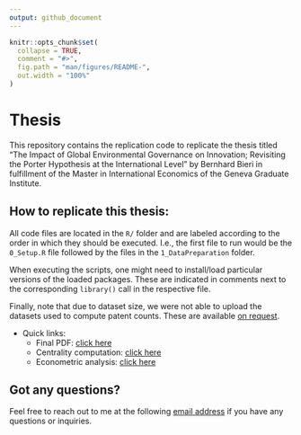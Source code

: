 ```yaml
---
output: github_document
---
```


<!-- README.md is generated from README.Rmd. Please edit that file -->

```r
knitr::opts_chunk$set(
  collapse = TRUE,
  comment = "#>",
  fig.path = "man/figures/README-",
  out.width = "100%"
)
```

# Thesis

This repository contains the replication code to replicate the thesis
titled "The Impact of Global Environmental Governance on Innovation;
Revisiting the Porter Hypothesis at the International Level" by Bernhard Bieri
in fulfillment of the Master in International Economics of the Geneva Graduate
Institute.

## How to replicate this thesis:

All code files are located in the `R/` folder and are labeled according to the
order in which they should be executed. I.e., the first file to run would be the
`0_Setup.R` file followed by the files in the `1_DataPreparation` folder.

When executing the scripts, one might need to install/load particular versions
of the loaded packages. These are indicated in comments next to the corresponding
`library()` call in the respective file.

Finally, note that due to dataset size, we were not able to upload the datasets
used to compute patent counts. These are available
[on request](mailto:bernhard.bieri@graduateinstitute.ch).

- Quick links:
  - Final PDF: [click here]()
  - Centrality computation: [click here](https://github.com/BBieri/Thesis/blob/main/R/1_DataPreparation/2_YearlyCentrailty.R)
  - Econometric analysis: [click here](https://github.com/BBieri/Thesis/blob/main/R/2_Analysis/0_PanelAnalysis.R)

## Got any questions?

Feel free to reach out to me at the following
[email address](mailto:bernhard.bieri@graduateinstitute.ch) if you have any
questions or inquiries.
